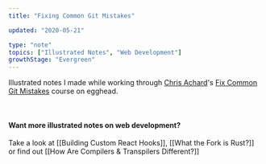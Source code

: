 ```yaml
---
title: "Fixing Common Git Mistakes"

updated: "2020-05-21"

type: "note"
topics: ["Illustrated Notes", "Web Development"]
growthStage: "Evergreen"
---
```


<BasicImage
    src="https://res.cloudinary.com/dg3gyk0gu/image/upload/c_scale,w_980/v1576769959/maggieappleton.com/git-mistakes/FixGitMistakes_4.png"
    alt="Fixing common git mistakes"
/>

Illustrated notes I made while working through [Chris Achard](https://chrisachard.com/)'s [Fix Common Git Mistakes](https://egghead.io/courses/fix-common-git-mistakes) course on egghead.

<a noTip href="https://egghead.io/courses/fix-common-git-mistakes">
    <ImageFrame
        width="90%"
        alt="Course illustration of a set of git pipes being repaired"
        src="https://og-image-egghead-course.now.sh/fix-common-git-mistakes"
    />
</a>

<br />

<BasicImage
    src="https://res.cloudinary.com/dg3gyk0gu/image/upload/c_scale,w_980/v1590015687/maggieappleton.com/git-mistakes/FixGitMistakes_3.png"
    alt="Fixing common git mistakes"
/>

<BasicImage
    src="https://res.cloudinary.com/dg3gyk0gu/image/upload/c_scale,w_980/v1590015790/maggieappleton.com/git-mistakes/FixGitMistakes_1.png"
    alt="Fixing common git mistakes"
/>

<BasicImage
    src="https://res.cloudinary.com/dg3gyk0gu/image/upload/c_scale,w_980/v1590015637/maggieappleton.com/git-mistakes/Artboard_2.png"
    alt="Fixing common git mistakes"
/>

<BasicImage
    src="https://res.cloudinary.com/dg3gyk0gu/image/upload/c_scale,w_980/v1590015638/maggieappleton.com/git-mistakes/Artboard_3.png"
    alt="Fixing common git mistakes"
/>

<BasicImage
    src="https://res.cloudinary.com/dg3gyk0gu/image/upload/c_scale,w_960/v1590015643/maggieappleton.com/git-mistakes/Artboard_4.png"
    alt="Fixing common git mistakes"
/>

<BasicImage
    src="https://res.cloudinary.com/dg3gyk0gu/image/upload/c_scale,w_980/v1590015844/maggieappleton.com/git-mistakes/FixGitMistakes_2.png"
    alt="Fixing common git mistakes"
/>

<BasicImage
    src="https://res.cloudinary.com/dg3gyk0gu/image/upload/c_scale,w_980/v1590015640/maggieappleton.com/git-mistakes/Artboard_4_copy.png"
    alt="Fixing common git mistakes"
/>

#### Want more illustrated notes on web development?

Take a look at [[Building Custom React Hooks]], [[What the Fork is Rust?]] or find out [[How Are Compilers & Transpilers Different?]]
